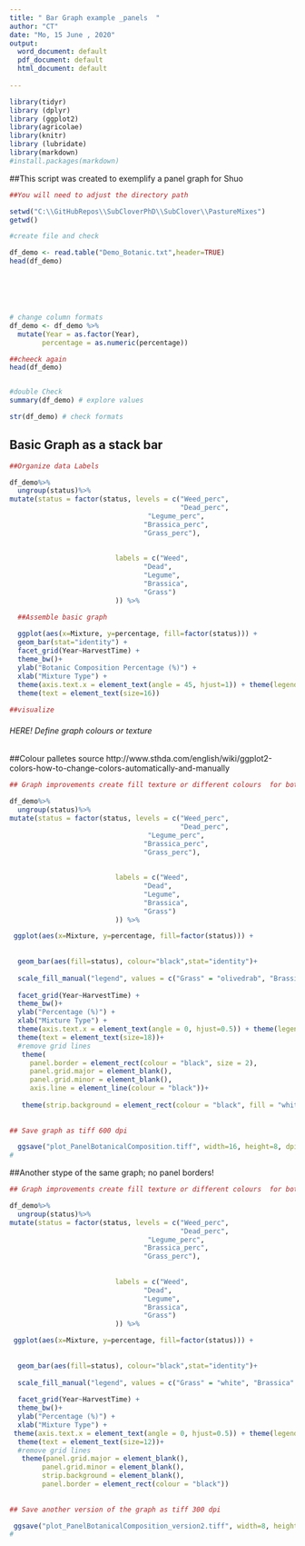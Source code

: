 ```yaml
---
title: " Bar Graph example _panels  "
author: "CT"
date: "Mo, 15 June , 2020"
output:
  word_document: default
  pdf_document: default
  html_document: default 
  
---
```


```r
library(tidyr)
library (dplyr)
library (ggplot2)
library(agricolae)
library(knitr)
library (lubridate)
library(markdown)
#install.packages(markdown)

```

##This script was created to exemplify a panel graph for Shuo 

```r

##You will need to adjust the directory path 

setwd("C:\\GitHubRepos\\SubCloverPhD\\SubClover\\PastureMixes")
getwd()

#create file and check

df_demo <- read.table("Demo_Botanic.txt",header=TRUE)
head(df_demo)






# change column formats 
df_demo <- df_demo %>%
  mutate(Year = as.factor(Year),
        percentage = as.numeric(percentage))

##cheeck again  
head(df_demo)



```

```r


#double Check
summary(df_demo) # explore values

str(df_demo) # check formats


```




## Basic Graph as a stack bar 


```r

##Organize data Labels

df_demo%>%
  ungroup(status)%>%
mutate(status = factor(status, levels = c("Weed_perc",
                                          "Dead_perc",
                                  "Legume_perc",
                                 "Brassica_perc",
                                 "Grass_perc"),
                                 
                                 
                          labels = c("Weed",
                                 "Dead",
                                 "Legume",
                                 "Brassica",
                                 "Grass")
                          )) %>%

  ##Assemble basic graph
  
  ggplot(aes(x=Mixture, y=percentage, fill=factor(status))) +
  geom_bar(stat="identity") +
  facet_grid(Year~HarvestTime) +
  theme_bw()+
  ylab("Botanic Composition Percentage (%)") +
  xlab("Mixture Type") +
  theme(axis.text.x = element_text(angle = 45, hjust=1)) + theme(legend.title=element_blank()) +
  theme(text = element_text(size=16))
 
##visualize 

```

###### HERE!  Define graph colours or texture  ###########
##Colour palletes source  http://www.sthda.com/english/wiki/ggplot2-colors-how-to-change-colors-automatically-and-manually

```r

## Graph improvements create fill texture or different colours  for botanic  status. 

df_demo%>%
  ungroup(status)%>%
mutate(status = factor(status, levels = c("Weed_perc",
                                          "Dead_perc",
                                  "Legume_perc",
                                 "Brassica_perc",
                                 "Grass_perc"),
                                 
                                 
                          labels = c("Weed",
                                 "Dead",
                                 "Legume",
                                 "Brassica",
                                 "Grass")
                          )) %>%

 ggplot(aes(x=Mixture, y=percentage, fill=factor(status))) +
  
 
  geom_bar(aes(fill=status), colour="black",stat="identity")+
 
  scale_fill_manual("legend", values = c("Grass" = "olivedrab", "Brassica" = "blue","Weed" = "grey", "Dead" = "black","Legume" = "coral4"))+
  
  facet_grid(Year~HarvestTime) +
  theme_bw()+
  ylab("Percentage (%)") +
  xlab("Mixture Type") +
  theme(axis.text.x = element_text(angle = 0, hjust=0.5)) + theme(legend.title=element_blank()) +
  theme(text = element_text(size=18))+
  #remove grid lines 
   theme(
     panel.border = element_rect(colour = "black", size = 2), 
     panel.grid.major = element_blank(),
     panel.grid.minor = element_blank(),
     axis.line = element_line(colour = "black"))+
   
   theme(strip.background = element_rect(colour = "black", fill = "white",size=2))
  
  
## Save graph as tiff 600 dpi 

  ggsave("plot_PanelBotanicalComposition.tiff", width=16, height=8, dpi=600)
# 

```

##Another stype of the same graph; no panel borders! 


```r

## Graph improvements create fill texture or different colours  for botanic  status. 

df_demo%>%
  ungroup(status)%>%
mutate(status = factor(status, levels = c("Weed_perc",
                                          "Dead_perc",
                                  "Legume_perc",
                                 "Brassica_perc",
                                 "Grass_perc"),
                                 
                                 
                          labels = c("Weed",
                                 "Dead",
                                 "Legume",
                                 "Brassica",
                                 "Grass")
                          )) %>%

 ggplot(aes(x=Mixture, y=percentage, fill=factor(status))) +
  
 
  geom_bar(aes(fill=status), colour="black",stat="identity")+
 
  scale_fill_manual("legend", values = c("Grass" = "white", "Brassica" = "blue","Weed" = "grey", "Dead" = "black","Legume" = "red"))+
  
  facet_grid(Year~HarvestTime) +
  theme_bw()+
  ylab("Percentage (%)") +
  xlab("Mixture Type") +
 theme(axis.text.x = element_text(angle = 0, hjust=0.5)) + theme(legend.title=element_blank()) +
  theme(text = element_text(size=12))+
  #remove grid lines 
   theme(panel.grid.major = element_blank(),
        panel.grid.minor = element_blank(),
        strip.background = element_blank(),
        panel.border = element_rect(colour = "black"))
  
  
## Save another version of the graph as tiff 300 dpi 

 ggsave("plot_PanelBotanicalComposition_version2.tiff", width=8, height=4, dpi=300)
# 

```




